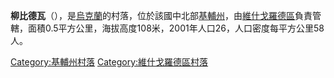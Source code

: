 {{coord|50|59|51|N|30|4|39|E|scale:30000|display=title}}

'''柳比德瓦'''（{{lang-uk|Любидва}}），是[[烏克蘭|烏克蘭]]的村落，位於該國中北部[[基輔州|基輔州]]，由[[維什戈羅德區|維什戈羅德區]]負責管轄，面積0.5平方公里，海拔高度108米，2001年人口26，人口密度每平方公里58人。

{{DEFAULTSORT:Любидва}}
[[Category:基輔州村落|Category:基輔州村落]]
[[Category:維什戈羅德區村落|Category:維什戈羅德區村落]]


{{Kiev-geo-stub}}